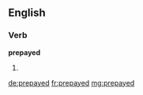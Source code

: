 ==English==

===Verb===
'''prepayed'''

# {{en-past of|prepay}}

[[de:prepayed]]
[[fr:prepayed]]
[[mg:prepayed]]
